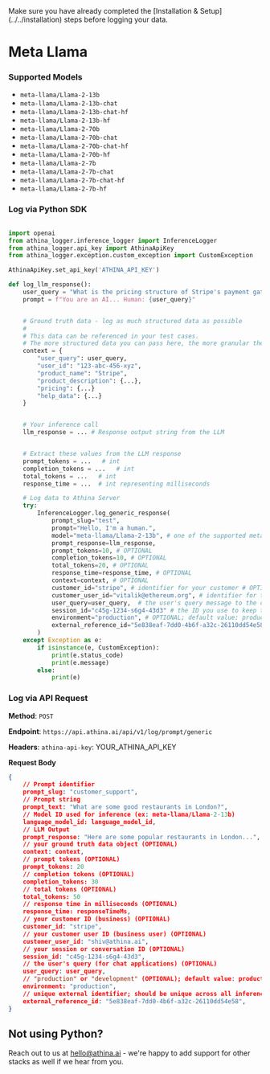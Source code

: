
<Callout emoji="!!">
  Make sure you have already completed the [Installation &
  Setup](../../installation) steps before logging your data.
</Callout>

# Meta Llama

### Supported Models

- `meta-llama/Llama-2-13b`
- `meta-llama/Llama-2-13b-chat`
- `meta-llama/Llama-2-13b-chat-hf`
- `meta-llama/Llama-2-13b-hf`
- `meta-llama/Llama-2-70b`
- `meta-llama/Llama-2-70b-chat`
- `meta-llama/Llama-2-70b-chat-hf`
- `meta-llama/Llama-2-70b-hf`
- `meta-llama/Llama-2-7b`
- `meta-llama/Llama-2-7b-chat`
- `meta-llama/Llama-2-7b-chat-hf`
- `meta-llama/Llama-2-7b-hf`

### Log via Python SDK

```python

import openai
from athina_logger.inference_logger import InferenceLogger
from athina_logger.api_key import AthinaApiKey
from athina_logger.exception.custom_exception import CustomException

AthinaApiKey.set_api_key('ATHINA_API_KEY')

def log_llm_response():
    user_query = "What is the pricing structure of Stripe's payment gateway?"
    prompt = f"You are an AI... Human: {user_query}"


    # Ground truth data - log as much structured data as possible
    #
    # This data can be referenced in your test cases.
    # The more structured data you can pass here, the more granular the tests we can write.
    context = {
        "user_query": user_query,
        "user_id": "123-abc-456-xyz",
        "product_name": "Stripe",
        "product_description": {...},
        "pricing": {...}
        "help_data": {...}
    }


    # Your inference call
    llm_response = ... # Response output string from the LLM


    # Extract these values from the LLM response
    prompt_tokens = ...   # int
    completion_tokens = ...   # int
    total_tokens = ...   # int
    response_time = ...  # int representing milliseconds

    # Log data to Athina Server
    try:
        InferenceLogger.log_generic_response(
            prompt_slug="test",
            prompt="Hello, I'm a human.",
            model="meta-llama/Llama-2-13b", # one of the supported meta llama models from above list
            prompt_response=llm_response,
            prompt_tokens=10, # OPTIONAL
            completion_tokens=10, # OPTIONAL
            total_tokens=20, # OPTIONAL
            response_time=response_time, # OPTIONAL
            context=context, # OPTIONAL
            customer_id="stripe", # identifier for your customer # OPTIONAL
            customer_user_id="vitalik@ethereum.org", # identifier for the user interacting with the chatbot # OPTIONAL
            user_query=user_query,	# the user's query message to the chatbot # OPTIONAL
            session_id="c45g-1234-s6g4-43d3" # the ID you use to keep track of the conversation / session # OPTIONAL
            environment="production", # OPTIONAL; default value: production
            external_reference_id="5e838eaf-7dd0-4b6f-a32c-26110dd54e58" # OPTIONAL; unique across all inference calls
        )
    except Exception as e:
        if isinstance(e, CustomException):
            print(e.status_code)
            print(e.message)
        else:
            print(e)
```

### Log via API Request

**Method**: `POST`

**Endpoint**: `https://api.athina.ai/api/v1/log/prompt/generic`

**Headers**: `athina-api-key`: YOUR_ATHINA_API_KEY

**Request Body**

```json
{
    // Prompt identifier
    prompt_slug: "customer_support",
    // Prompt string
    prompt_text: "What are some good restaurants in London?",
    // Model ID used for inference (ex: meta-llama/Llama-2-13b)
    language_model_id: language_model_id,
    // LLM Output
    prompt_response: "Here are some popular restaurants in London...",
    // your ground truth data object (OPTIONAL)
    context: context,
    // prompt tokens (OPTIONAL)
    prompt_tokens: 20
    // completion tokens (OPTIONAL)
    completion_tokens: 30
    // total tokens (OPTIONAL)
    total_tokens: 50
    // response time in milliseconds (OPTIONAL)
    response_time: responseTimeMs,
    // your customer ID (business) (OPTIONAL)
    customer_id: "stripe",
    // your customer user ID (business user) (OPTIONAL)
    customer_user_id: "shiv@athina.ai",
    // your session or conversation ID (OPTIONAL)
    session_id: "c45g-1234-s6g4-43d3",
    // the user's query (for chat applications) (OPTIONAL)
    user_query: user_query,
    // "production" or "development" (OPTIONAL); default value: production
    environment: "production",
    // unique external identifier; should be unique across all inference calls
	external_reference_id: "5e838eaf-7dd0-4b6f-a32c-26110dd54e58",
}
```

## Not using Python?

Reach out to us at hello@athina.ai - we're happy to add support for other stacks as well if we hear from you.
